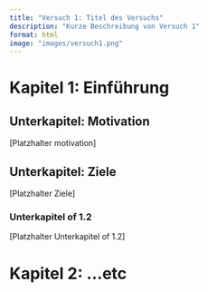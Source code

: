 ```yaml
---
title: "Versuch 1: Titel des Versuchs"
description: "Kurze Beschreibung von Versuch 1"
format: html
image: "images/versuch1.png"
---
```


# Kapitel 1: Einführung

## Unterkapitel: Motivation
[Platzhalter motivation]

## Unterkapitel: Ziele
[Platzhalter Ziele]

### Unterkapitel of 1.2
[Platzhalter Unterkapitel of 1.2]

# Kapitel 2: ...etc
